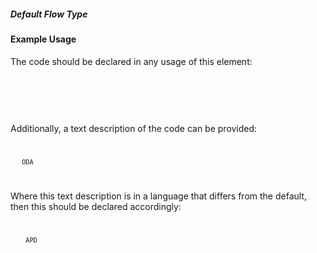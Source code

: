 ===== Default Flow Type ===== 
{{for revision 1.03}}

==== Example Usage ====

The code should be declared in any usage of this element:

<code xml>
    <default-flow-type code="10"/>
</code>

Additionally, a text description of the code can be provided:

<code xml>
    <default-flow-type code="10">ODA</default-flow-type>
</code>

Where this text description is in a language that differs from the default, then this should be declared accordingly:

<code xml>
    <default-flow-type code="10" xml:lang="fr"> APD</default-flow-type>
</code>

